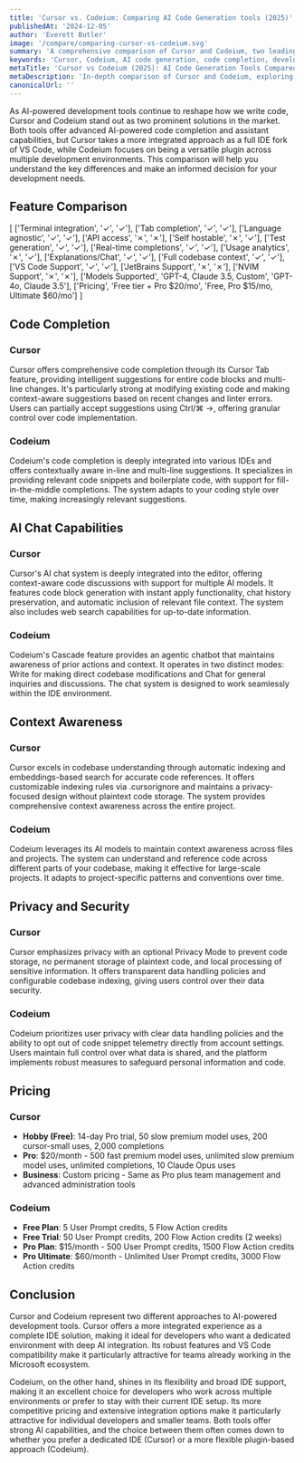```yaml
---
title: 'Cursor vs. Codeium: Comparing AI Code Generation tools (2025)'
publishedAt: '2024-12-05'
author: 'Everett Butler'
image: '/compare/comparing-cursor-vs-codeium.svg'
summary: 'A comprehensive comparison of Cursor and Codeium, two leading AI-powered development tools, analyzing their features, pricing, and capabilities to help developers make an informed choice.'
keywords: 'Cursor, Codeium, AI code generation, code completion, developer tools comparison, AI programming tools, VS Code alternatives'
metaTitle: 'Cursor vs Codeium (2025): AI Code Generation Tools Compared'
metaDescription: 'In-depth comparison of Cursor and Codeium, exploring features, pricing, and capabilities to help developers choose the right AI-powered code generation tool.'
canonicalUrl: ''
---
```


As AI-powered development tools continue to reshape how we write code, Cursor and Codeium stand out as two prominent solutions in the market. Both tools offer advanced AI-powered code completion and assistant capabilities, but Cursor takes a more integrated approach as a full IDE fork of VS Code, while Codeium focuses on being a versatile plugin across multiple development environments. This comparison will help you understand the key differences and make an informed decision for your development needs.

## Feature Comparison

[
   ['Terminal integration', '✓', '✓'],
   ['Tab completion', '✓', '✓'],
   ['Language agnostic', '✓', '✓'],
   ['API access', '✗', '✗'],
   ['Self hostable', '✗', '✓'],
   ['Test generation', '✓', '✓'],
   ['Real-time completions', '✓', '✓'],
   ['Usage analytics', '✗', '✓'],
   ['Explanations/Chat', '✓', '✓'],
   ['Full codebase context', '✓', '✓'],
   ['VS Code Support', '✓', '✓'],
   ['JetBrains Support', '✗', '✗'],
   ['NVIM Support', '✗', '✗'],
   ['Models Supported', 'GPT-4, Claude 3.5, Custom', 'GPT-4o, Claude 3.5'],
   ['Pricing', 'Free tier + Pro $20/mo', 'Free, Pro $15/mo, Ultimate $60/mo']
]

## Code Completion

### Cursor
Cursor offers comprehensive code completion through its Cursor Tab feature, providing intelligent suggestions for entire code blocks and multi-line changes. It's particularly strong at modifying existing code and making context-aware suggestions based on recent changes and linter errors. Users can partially accept suggestions using Ctrl/⌘ →, offering granular control over code implementation.

### Codeium
Codeium's code completion is deeply integrated into various IDEs and offers contextually aware in-line and multi-line suggestions. It specializes in providing relevant code snippets and boilerplate code, with support for fill-in-the-middle completions. The system adapts to your coding style over time, making increasingly relevant suggestions.

## AI Chat Capabilities

### Cursor
Cursor's AI chat system is deeply integrated into the editor, offering context-aware code discussions with support for multiple AI models. It features code block generation with instant apply functionality, chat history preservation, and automatic inclusion of relevant file context. The system also includes web search capabilities for up-to-date information.

### Codeium
Codeium's Cascade feature provides an agentic chatbot that maintains awareness of prior actions and context. It operates in two distinct modes: Write for making direct codebase modifications and Chat for general inquiries and discussions. The chat system is designed to work seamlessly within the IDE environment.

## Context Awareness

### Cursor
Cursor excels in codebase understanding through automatic indexing and embeddings-based search for accurate code references. It offers customizable indexing rules via .cursorignore and maintains a privacy-focused design without plaintext code storage. The system provides comprehensive context awareness across the entire project.

### Codeium
Codeium leverages its AI models to maintain context awareness across files and projects. The system can understand and reference code across different parts of your codebase, making it effective for large-scale projects. It adapts to project-specific patterns and conventions over time.

## Privacy and Security

### Cursor
Cursor emphasizes privacy with an optional Privacy Mode to prevent code storage, no permanent storage of plaintext code, and local processing of sensitive information. It offers transparent data handling policies and configurable codebase indexing, giving users control over their data security.

### Codeium
Codeium prioritizes user privacy with clear data handling policies and the ability to opt out of code snippet telemetry directly from account settings. Users maintain full control over what data is shared, and the platform implements robust measures to safeguard personal information and code.

## Pricing

### Cursor
- **Hobby (Free)**: 14-day Pro trial, 50 slow premium model uses, 200 cursor-small uses, 2,000 completions
- **Pro**: $20/month - 500 fast premium model uses, unlimited slow premium model uses, unlimited completions, 10 Claude Opus uses
- **Business**: Custom pricing - Same as Pro plus team management and advanced administration tools

### Codeium
- **Free Plan**: 5 User Prompt credits, 5 Flow Action credits
- **Free Trial**: 50 User Prompt credits, 200 Flow Action credits (2 weeks)
- **Pro Plan**: $15/month - 500 User Prompt credits, 1500 Flow Action credits
- **Pro Ultimate**: $60/month - Unlimited User Prompt credits, 3000 Flow Action credits

## Conclusion

Cursor and Codeium represent two different approaches to AI-powered development tools. Cursor offers a more integrated experience as a complete IDE solution, making it ideal for developers who want a dedicated environment with deep AI integration. Its robust features and VS Code compatibility make it particularly attractive for teams already working in the Microsoft ecosystem.

Codeium, on the other hand, shines in its flexibility and broad IDE support, making it an excellent choice for developers who work across multiple environments or prefer to stay with their current IDE setup. Its more competitive pricing and extensive integration options make it particularly attractive for individual developers and smaller teams. Both tools offer strong AI capabilities, and the choice between them often comes down to whether you prefer a dedicated IDE (Cursor) or a more flexible plugin-based approach (Codeium).